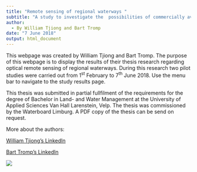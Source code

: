```yaml
---
title: "Remote sensing of regional waterways "
subtitle: "A study to investigate the  possibilities of commercially available optical remote sensing instruments to measure and monitor water quality of regional waterways in the province of Limburg, The Netherlands."
author:
  - By William Tjiong and Bart Tromp
date: "7 June 2018"
output: html_document
---
```


This webpage was created by William Tjiong and Bart Tromp. The purpose of this webpage is to display the results of their thesis research regarding optical remote sensing of regional waterways. During this research two pilot studies were carried out from 1^st^ February to 7^th^ June 2018. Use the menu bar to navigate to the study results page.  

This thesis was submitted in partial fullfilment of the requirements for the degree of Bachelor in Land- and Water Management at the University of Applied Sciences Van Hall Larenstein, Velp. The thesis was commissioned by the Waterboard Limburg. A PDF copy of the thesis can be send on request.  

More about the authors: 

[William Tjiong's LinkedIn](https://www.linkedin.com/in/williamtjiong/)
 
[Bart Tromp's LinkedIn](https://www.linkedin.com/in/barttromp/)



![](wts_vhl.png) 